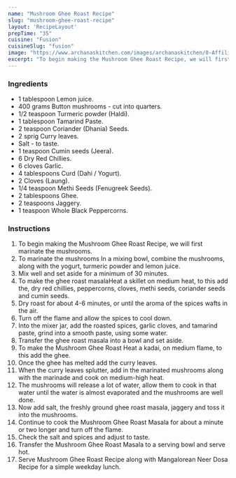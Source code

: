 ---
name: "Mushroom Ghee Roast Recipe"
slug: "mushroom-ghee-roast-recipe"
layout: 'RecipeLayout'
prepTime: "35"
cuisine: "Fusion"
cuisineSlug: "fusion"
image: "https://www.archanaskitchen.com/images/archanaskitchen/0-Affiliate-Articles/Mushroom_Ghee_Roast_Recipe_6_1600.jpg"
excerpt: "To begin making the Mushroom Ghee Roast Recipe, we will first marinate the mushrooms"
---

### Ingredients

- 1 tablespoon Lemon juice.
- 400 grams Button mushrooms - cut into quarters.
- 1/2 teaspoon Turmeric powder (Haldi).
- 1 tablespoon Tamarind Paste.
- 2 teaspoon Coriander (Dhania) Seeds.
- 2 sprig Curry leaves.
- Salt - to taste.
- 1 teaspoon Cumin seeds (Jeera).
- 6 Dry Red Chillies.
- 6 cloves Garlic.
- 4 tablespoons Curd (Dahi / Yogurt).
- 2 Cloves (Laung).
- 1/4 teaspoon Methi Seeds (Fenugreek Seeds).
- 2 tablespoons Ghee.
- 2 teaspoons Jaggery.
- 1 teaspoon Whole Black Peppercorns.

### Instructions

1. To begin making the Mushroom Ghee Roast Recipe, we will first marinate the mushrooms.
1. To marinate the mushrooms In a mixing bowl, combine the mushrooms, along with the yogurt, turmeric powder and lemon juice.
1. Mix well and set aside for a minimum of 30 minutes.
1. To make the ghee roast masalaHeat a skillet on medium heat, to this add the, dry red chillies, peppercorns, cloves, methi seeds, coriander seeds and cumin seeds.
1. Dry roast for about 4-6 minutes, or until the aroma of the spices wafts in the air.
1. Turn off the flame and allow the spices to cool down.
1. Into the mixer jar, add the roasted spices, garlic cloves, and tamarind paste, grind into a smooth paste, using some water.
1. Transfer the ghee roast masala into a bowl and set aside.
1. To make the Mushroom Ghee Roast Heat a kadai, on medium flame, to this add the ghee.
1. Once the ghee has melted add the curry leaves.
1. When the curry leaves splutter, add in the marinated mushrooms along with the marinade and cook on medium-high heat.
1. The mushrooms will release a lot of water, allow them to cook in that water until the water is almost evaporated and the mushrooms are well done.
1. Now add salt, the freshly ground ghee roast masala, jaggery and toss it into the mushrooms.
1. Continue to cook the Mushroom Ghee Roast Masala for about a minute or two longer and turn off the flame.
1. Check the salt and spices and adjust to taste.
1. Transfer the Mushroom Ghee Roast Masala to a serving bowl and serve hot.
1. Serve Mushroom Ghee Roast Recipe along with Mangalorean Neer Dosa Recipe for a simple weekday lunch.
